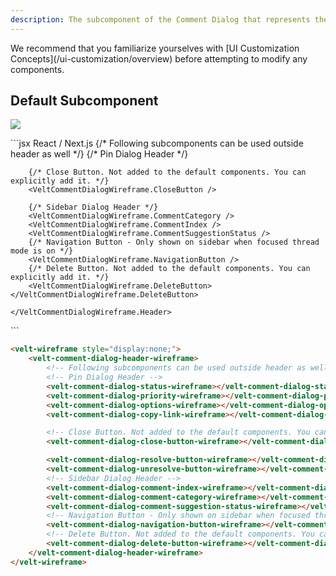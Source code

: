 ```yaml
---
description: The subcomponent of the Comment Dialog that represents the Header.
---
```


<Note>
We recommend that you familiarize yourselves with [UI Customization Concepts](/ui-customization/overview) before attempting to modify any components.
</Note>


## Default Subcomponent

![](/images/customization/velt-comment-dialog-sub-4.png)

<RequestExample>
```jsx React / Next.js
<VeltWireframe>
    <VeltCommentDialogWireframe.Header>
        {/* Following subcomponents can be used outside header as well */}
        {/* Pin Dialog Header */}
        <VeltCommentDialogWireframe.Status />
        <VeltCommentDialogWireframe.Priority />
        <VeltCommentDialogWireframe.Options />
        <VeltCommentDialogWireframe.ResolveButton />
        <VeltCommentDialogWireframe.UnresolveButton />
        <VeltCommentDialogWireframe.CopyLink />

        {/* Close Button. Not added to the default components. You can explicitly add it. */}
        <VeltCommentDialogWireframe.CloseButton />

        {/* Sidebar Dialog Header */}
        <VeltCommentDialogWireframe.CommentCategory />
        <VeltCommentDialogWireframe.CommentIndex />
        <VeltCommentDialogWireframe.CommentSuggestionStatus />
        {/* Navigation Button - Only shown on sidebar when focused thread mode is on */}
        <VeltCommentDialogWireframe.NavigationButton />
        {/* Delete Button. Not added to the default components. You can explicitly add it. */}
        <VeltCommentDialogWireframe.DeleteButton></VeltCommentDialogWireframe.DeleteButton>

    </VeltCommentDialogWireframe.Header>
</VeltWireframe>
```


```HTML HTML
<velt-wireframe style="display:none;">
    <velt-comment-dialog-header-wireframe>
        <!-- Following subcomponents can be used outside header as well -->
        <!-- Pin Dialog Header -->
        <velt-comment-dialog-status-wireframe></velt-comment-dialog-status-wireframe>
        <velt-comment-dialog-priority-wireframe></velt-comment-dialog-priority-wireframe>
        <velt-comment-dialog-options-wireframe></velt-comment-dialog-options-wireframe>
        <velt-comment-dialog-copy-link-wireframe></velt-comment-dialog-copy-link-wireframe>

        <!-- Close Button. Not added to the default components. You can explicitly add it. -->
        <velt-comment-dialog-close-button-wireframe></velt-comment-dialog-close-button-wireframe>

        <velt-comment-dialog-resolve-button-wireframe></velt-comment-dialog-resolve-button-wireframe>
        <velt-comment-dialog-unresolve-button-wireframe></velt-comment-dialog-unresolve-button-wireframe>
        <!-- Sidebar Dialog Header -->
        <velt-comment-dialog-comment-index-wireframe></velt-comment-dialog-comment-index-wireframe>
        <velt-comment-dialog-comment-category-wireframe></velt-comment-dialog-comment-category-wireframe>
        <velt-comment-dialog-comment-suggestion-status-wireframe></velt-comment-dialog-comment-suggestion-status-wireframe>
        <!-- Navigation Button - Only shown on sidebar when focused thread mode is on -->
        <velt-comment-dialog-navigation-button-wireframe></velt-comment-dialog-navigation-button-wireframe>
        <!-- Delete Button. Not added to the default components. You can explicitly add it. -->
        <velt-comment-dialog-delete-button-wireframe></velt-comment-dialog-delete-button-wireframe>
    </velt-comment-dialog-header-wireframe>
</velt-wireframe>
```
</RequestExample>
